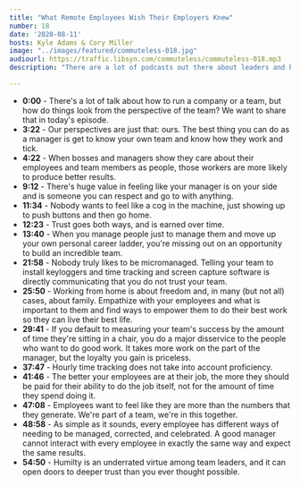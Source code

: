 ```yaml
---
title: "What Remote Employees Wish Their Employers Knew"
number: 18
date: '2020-08-11'
hosts: Kyle Adams & Cory Miller
image: "../images/featured/commuteless-018.jpg"
audiourl: https://traffic.libsyn.com/commuteless/commuteless-018.mp3
description: "There are a lot of podcasts out there about leaders and how they manage employees. It's not hard to find articles and interviews by business owners and managers about how they manage teams. In this episode we thought it might be interesting to talk about the other side of things, from the perspective of a remote worker up."

---
```


- **0:00** - There's a lot of talk about how to run a company or a team, but how do things look from the perspective of the team? We want to share that in today's episode.
- **3:22** - Our perspectives are just that: ours. The best thing you can do as a manager is get to know your own team and know how they work and tick.
- **4:22** - When bosses and managers show they care about their employees and team members as people, those workers are more likely to produce better results.
- **9:12** - There's huge value in feeling like your manager is on your side and is someone you can respect and go to with anything.
- **11:34** - Nobody wants to feel like a cog in the machine, just showing up to push buttons and then go home.
- **12:23** - Trust goes both ways, and is earned over time.
- **13:40** - When you manage people just to manage them and move up your own personal career ladder, you're missing out on an opportunity to build an incredible team.
- **21:58** - Nobody truly likes to be micromanaged. Telling your team to install keyloggers and time tracking and screen capture software is directly communicating that you do not trust your team.
- **25:50** - Working from home is about freedom and, in many (but not all) cases, about family. Empathize with your employees and what is important to them and find ways to empower them to do their best work so they can live their best life.
- **29:41** - If you default to measuring your team's success by the amount of time they're sitting in a chair, you do a major disservice to the people who want to do good work. It takes more work on the part of the manager, but the loyalty you gain is priceless.
- **37:47** - Hourly time tracking does not take into account proficiency.
- **41:46** - The better your employees are at their job, the more they should be paid for their ability to do the job itself, not for the amount of time they spend doing it.
- **47:08** - Employees want to feel like they are more than the numbers that they generate. We're part of a team, we're in this together.
- **48:58** - As simple as it sounds, every employee has different ways of needing to be managed, corrected, and celebrated. A good manager cannot interact with every employee in exactly the same way and expect the same results.
- **54:50** - Humilty is an underrated virtue among team leaders, and it can open doors to deeper trust than you ever thought possible.
